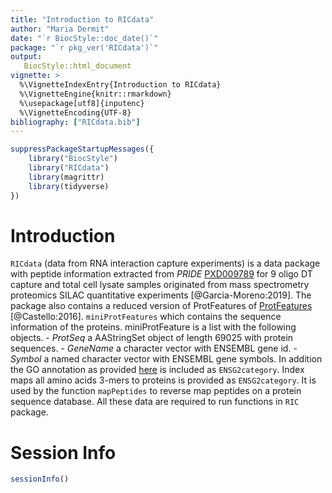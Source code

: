 ```yaml
---
title: "Introduction to RICdata"
author: "Maria Dermit"
date: "`r BiocStyle::doc_date()`"
package: "`r pkg_ver('RICdata')`"
output: 
   BiocStyle::html_document
vignette: >
  %\VignetteIndexEntry{Introduction to RICdata}
  %\VignetteEngine{knitr::rmarkdown}
  %\usepackage[utf8]{inputenc}
  %\VignetteEncoding{UTF-8}
bibliography: ["RICdata.bib"]
---
```


```r
suppressPackageStartupMessages({
    library("BiocStyle")
    library("RICdata")
    library(magrittr)
    library(tidyverse)
})
```


\pagebreak

# Introduction

`RICdata` (data from RNA interaction capture experiments) is a data package with
peptide information extracted from _PRIDE_ [PXD009789](https://www.ebi.ac.uk/pride/archive/projects/PXD009789)  for 9 oligo DT capture and total cell lysate samples originated from mass 
spectrometry proteomics SILAC quantitative experiments [@Garcia-Moreno:2019].
The package also contains a reduced version of ProtFeatures of [ProtFeatures](https://www.huber.embl.de/users/befische/RBDmap/Rpackage/RBDmapHeLa.pdf)
[@Castello:2016].
`miniProtFeatures` which contains the sequence information of the proteins. 
miniProtFeature is a list with the following objects.
- _ProtSeq_  a AAStringSet object of length 69025 with protein sequences.
- _GeneName_ a character vector with ENSEMBL gene id.
- _Symbol_ a named character vector with ENSEMBL gene symbols.
In addition the GO annotation as provided [here](https://www.huber.embl.de/users/befische/mRNAinteractome/Rpackage/index.html)
is included as `ENSG2category`. 
Index maps all amino acids 3-mers to proteins is provided as `ENSG2category`.
It is used by the function `mapPeptides` to reverse map peptides on
a protein sequence database.
All these data are required to run functions in `RIC` package.

# Session Info

```r
sessionInfo()
```


